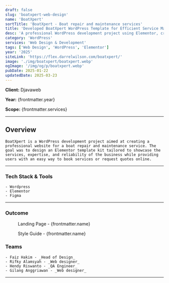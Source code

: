 ```yaml
---
draft: false
slug: 'boatxpert-web-design'
name: 'BoatXpert'
sortTitle: 'BoatXpert - Boat repair and maintenance services'
title: 'Developed BoatXpert WordPress Template for Efficient Service Management'
desc: 'A professional WordPress development project using Elementor, crafted as a sleek template kit for boat repair and maintenance services.'
category: 'WordPress'
services: 'Web Design & Development'
tags: ['Web Design', 'WordPress', 'Elementor']
year: '2025'
siteLink: 'https://flex.darrelwilson.com/boatxpert/'
image: './img/boatxpert/boatxpert.webp'
ogImage: '/img/og/p/boatxpert.webp'
pubDate: 2025-01-22
updatedDate: 2025-03-23
---
```



**Client:** Djavaweb

**Year:** {frontmatter.year}

**Scope:** {frontmatter.services}

---
## Overview

    BoatXpert is a WordPress development project aimed at creating a professional website for a boat repair and maintenance service. The goal was to design an Elementor template kit tailored to showcase the services, expertise, and reliability of the business while providing users with an easy way to book services or request quotes online.

---

### Tech Stack & Tools

    - Wordpress
    - Elementor
    - Figma

---

### Outcome

<figure>
  <Picture
    src={landingPage}
    alt='high fidelity design'
    formats={['avif', 'webp']}
  />
  <figcaption class='text-center'>
    Landing Page - {frontmatter.name}
  </figcaption>
</figure>

<figure>
  <Picture
    src={styleGuide}
    alt='high fidelity design'
    formats={['avif', 'webp']}
  />
  <figcaption class='text-center'>
    Style Guide - {frontmatter.name}
  </figcaption>
</figure>

### Teams

    - Faiz Hakim - _Head of Design_
    - Rifky Alamsyah - _Web designer_
    - Hendy Riswanto - _QA Engineer_
    - Gilang Anggriawan - _Web designer_

---
